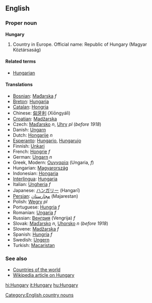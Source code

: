 ==English==
===Proper noun===
'''Hungary'''

# Country in Europe. Official name: Republic of Hungary (Magyar Köztársaság)

====Related terms====
*[[Hungarian]]

====Translations====
*[[Bosnian]]: [[Mađarska]] ''f''
*[[Breton]]: [[Hungaria]]
*[[Catalan]]: [[Hongria]]
*Chinese: [[匈牙利]] (Xiōngyálì)
*[[Croatian]]: [[Madžarska]]
*Czech: [[Maďarsko]] ''n'', [[Uhry]] ''pl'' (''before 1918'')
*Danish: [[Ungarn]]
*Dutch: [[Hongarije]] ''n''
*[[Esperanto]]: [[Hungario]], [[Hungarujo]]
*Finnish: [[Unkari]]
*French: [[Hongrie]] ''f''
*German: [[Ungarn]] ''n''
*Greek, Modern: [[Ουγγαρία]] (Ungaria, ''f'')
*Hungarian: [[Magyarország]]
*Indonesian: [[Hongaria]]
*[[Interlingua]]: [[Hungaria]]
*Italian: [[Ungheria]] ''f''
*Japanese: [[ハンガリー]] (Hangarī)
*[[Persian]]: [[مجارستان]] (Majarestan)
*Polish: [[Węgry]] ''pl''
*Portuguese: [[Hungria]] ''f''
*Romanian: [[Ungaria]] ''f''
*Russian: [[Венгрия]] (Vengrija) ''f''
*Slovak: [[Maďarsko]] ''n'', [[Uhorsko]] ''n'' (''before 1918'')
*Slovene: [[Madžarska]] ''f''
*Spanish: [[Hungría]] ''f''
*Swedish: [[Ungern]]
*Turkish: [[Macaristan]]

===See also===
* [[Countries of the world]]
* [[w:Hungary|Wikipedia article on Hungary]]
[[Category:English country nouns]]

[[hi:Hungary]]
[[it:Hungary]]
[[hu:Hungary]]